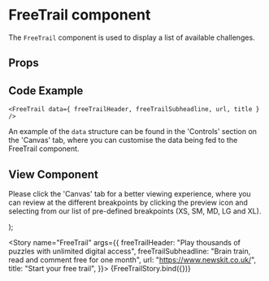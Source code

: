 
<Meta
  title="Newskit Components/Puzzles/FreeTrail"
  component={FreeTrail}
/>

# FreeTrail component
The `FreeTrail` component is used to display a list of available challenges.

## Props
<Props of={FreeTrail} />

## Code Example
`<FreeTrail
  data={ freeTrailHeader, freeTrailSubheadline, url, title }
/>
`

An example of the `data` structure can be found in the 'Controls' section on the 'Canvas' tab, where you can customise the data being fed to the FreeTrail component.

## View Component
Please click the 'Canvas' tab for a better viewing experience, where you can review at the different breakpoints by clicking the preview icon and selecting from our list of pre-defined breakpoints (XS, SM, MD, LG and XL).

  <NewsKitProvider theme={PuzzlesWebLightTheme}>
    <FreeTrail {...{ freeTrailHeader, freeTrailSubheadline, url, title }} />
  </NewsKitProvider>
);

<Story name="FreeTrail"  args={{
    freeTrailHeader: "Play thousands of puzzles with unlimited digital access",
    freeTrailSubheadline: "Brain train, read and comment free for one month",
    url: "https://www.newskit.co.uk/",
    title: "Start your free trail",
  }}>
  {FreeTrailStory.bind({})}
</Story>
